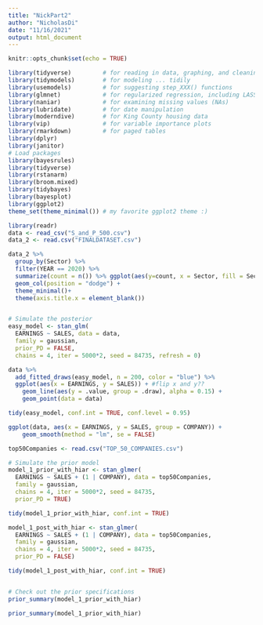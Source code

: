 ```yaml
---
title: "NickPart2"
author: "NicholasDi"
date: "11/16/2021"
output: html_document
---
```


```r
knitr::opts_chunk$set(echo = TRUE)
```

```r
library(tidyverse)         # for reading in data, graphing, and cleaning
library(tidymodels)        # for modeling ... tidily
library(usemodels)         # for suggesting step_XXX() functions
library(glmnet)            # for regularized regression, including LASSO
library(naniar)            # for examining missing values (NAs)
library(lubridate)         # for date manipulation
library(moderndive)        # for King County housing data
library(vip)               # for variable importance plots
library(rmarkdown)         # for paged tables
library(dplyr)
library(janitor)
# Load packages
library(bayesrules)
library(tidyverse)
library(rstanarm)
library(broom.mixed)
library(tidybayes)
library(bayesplot)
library(ggplot2)
theme_set(theme_minimal()) # my favorite ggplot2 theme :)
```

```r
library(readr)
data <- read_csv("S_and_P_500.csv")
data_2 <- read.csv("FINALDATASET.csv")
```

```r
data_2 %>% 
  group_by(Sector) %>% 
  filter(YEAR == 2020) %>% 
  summarize(count = n()) %>% ggplot(aes(y=count, x = Sector, fill = Sector))+
  geom_col(position = "dodge") + 
  theme_minimal()+
  theme(axis.title.x = element_blank())
```
```r

```



```r
# Simulate the posterior
easy_model <- stan_glm(
  EARNINGS ~ SALES, data = data,
  family = gaussian,
  prior_PD = FALSE,
  chains = 4, iter = 5000*2, seed = 84735, refresh = 0)
```

```r
data %>%
  add_fitted_draws(easy_model, n = 200, color = "blue") %>%
  ggplot(aes(x = EARNINGS, y = SALES)) + #flip x and y??
    geom_line(aes(y = .value, group = .draw), alpha = 0.15) + 
    geom_point(data = data)
```

```r
tidy(easy_model, conf.int = TRUE, conf.level = 0.95)
```
```r
ggplot(data, aes(x = EARNINGS, y = SALES, group = COMPANY)) + 
    geom_smooth(method = "lm", se = FALSE)
```

```r
top50Companies <- read.csv("TOP_50_COMPANIES.csv")
```

```r
# Simulate the prior model
model_1_prior_with_hiar <- stan_glmer(
  EARNINGS ~ SALES + (1 | COMPANY), data = top50Companies, 
  family = gaussian,
  chains = 4, iter = 5000*2, seed = 84735, 
  prior_PD = TRUE)

tidy(model_1_prior_with_hiar, conf.int = TRUE)

model_1_post_with_hiar <- stan_glmer(
  EARNINGS ~ SALES + (1 | COMPANY), data = top50Companies, 
  family = gaussian,
  chains = 4, iter = 5000*2, seed = 84735, 
  prior_PD = FALSE)

tidy(model_1_post_with_hiar, conf.int = TRUE)


# Check out the prior specifications
prior_summary(model_1_prior_with_hiar)
```

```r
prior_summary(model_1_prior_with_hiar)
```







